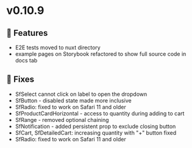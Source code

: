 
<Meta title="Releases/v0.10.9 - Latest/Change log" />

# v0.10.9

## 🚀 Features

- E2E tests moved to nuxt directory
- example pages on Storybook refactored to show full source code in docs tab

## 🐛 Fixes

- SfSelect cannot click on label to open the dropdown
- SfButton - disabled state made more inclusive
- SfRadio: fixed to work on Safari 11 and older
- SfProductCardHorizontal - access to quantity during adding to cart
- SfRange - removed optional chaining
- SfNotification - added persistent prop to exclude closing button
- SfCart, SfDetailedCart: increasing quantity with "+" button fixed
- SfRadio: fixed to work on Safari 11 and older
